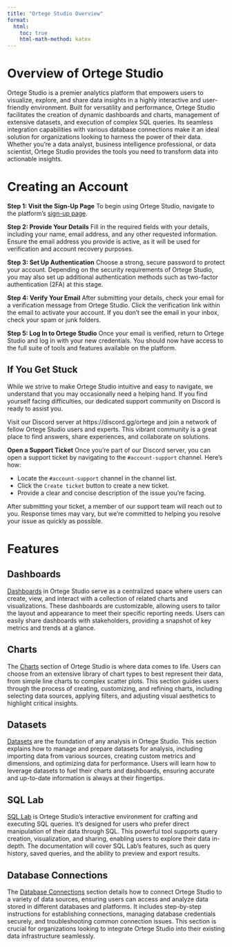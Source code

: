 ```yaml
---
title: "Ortege Studio Overview"
format:
  html:
    toc: true
    html-math-method: katex
---
```


# Overview of Ortege Studio
Ortege Studio is a premier analytics platform that empowers users to visualize, explore, and share data insights in a highly interactive and user-friendly environment. Built for versatility and performance, Ortege Studio facilitates the creation of dynamic dashboards and charts, management of extensive datasets, and execution of complex SQL queries. Its seamless integration capabilities with various database connections make it an ideal solution for organizations looking to harness the power of their data. Whether you're a data analyst, business intelligence professional, or data scientist, Ortege Studio provides the tools you need to transform data into actionable insights.

# Creating an Account
**Step 1: Visit the Sign-Up Page**
To begin using Ortege Studio, navigate to the platform's [sign-up page](https://app.ortege.ai/register/form).

**Step 2: Provide Your Details**
Fill in the required fields with your details, including your name, email address, and any other requested information. Ensure the email address you provide is active, as it will be used for verification and account recovery purposes.

**Step 3: Set Up Authentication**
Choose a strong, secure password to protect your account. Depending on the security requirements of Ortege Studio, you may also set up additional authentication methods such as two-factor authentication (2FA) at this stage.

**Step 4: Verify Your Email**
After submitting your details, check your email for a verification message from Ortege Studio. Click the verification link within the email to activate your account. If you don’t see the email in your inbox, check your spam or junk folders.

**Step 5: Log In to Ortege Studio**
Once your email is verified, return to Ortege Studio and log in with your new credentials. You should now have access to the full suite of tools and features available on the platform.

## If You Get Stuck
While we strive to make Ortege Studio intuitive and easy to navigate, we understand that you may occasionally need a helping hand. If you find yourself facing difficulties, our dedicated support community on Discord is ready to assist you.

Visit our Discord server at https://discord.gg/ortege and join a network of fellow Ortege Studio users and experts. This vibrant community is a great place to find answers, share experiences, and collaborate on solutions.

**Open a Support Ticket**
Once you’re part of our Discord server, you can open a support ticket by navigating to the `#account-support` channel. Here’s how:

* Locate the `#account-support` channel in the channel list.
* Click the `Create ticket` button to create a new ticket.
* Provide a clear and concise description of the issue you're facing.

After submitting your ticket, a member of our support team will reach out to you. Response times may vary, but we’re committed to helping you resolve your issue as quickly as possible.

# Features

## Dashboards
[Dashboards](dashboards.qmd) in Ortege Studio serve as a centralized space where users can create, view, and interact with a collection of related charts and visualizations. These dashboards are customizable, allowing users to tailor the layout and appearance to meet their specific reporting needs. Users can easily share dashboards with stakeholders, providing a snapshot of key metrics and trends at a glance.

## Charts
The [Charts](charts.qmd) section of Ortege Studio is where data comes to life. Users can choose from an extensive library of chart types to best represent their data, from simple line charts to complex scatter plots. This section guides users through the process of creating, customizing, and refining charts, including selecting data sources, applying filters, and adjusting visual aesthetics to highlight critical insights.

## Datasets
[Datasets](datasets.qmd) are the foundation of any analysis in Ortege Studio. This section explains how to manage and prepare datasets for analysis, including importing data from various sources, creating custom metrics and dimensions, and optimizing data for performance. Users will learn how to leverage datasets to fuel their charts and dashboards, ensuring accurate and up-to-date information is always at their fingertips.

## SQL Lab
[SQL Lab](sqllab.qmd) is Ortege Studio's interactive environment for crafting and executing SQL queries. It's designed for users who prefer direct manipulation of their data through SQL. This powerful tool supports query creation, visualization, and sharing, enabling users to explore their data in-depth. The documentation will cover SQL Lab's features, such as query history, saved queries, and the ability to preview and export results.

## Database Connections
The [Database Connections](dbconnections.qmd) section details how to connect Ortege Studio to a variety of data sources, ensuring users can access and analyze data stored in different databases and platforms. It includes step-by-step instructions for establishing connections, managing database credentials securely, and troubleshooting common connection issues. This section is crucial for organizations looking to integrate Ortege Studio into their existing data infrastructure seamlessly.